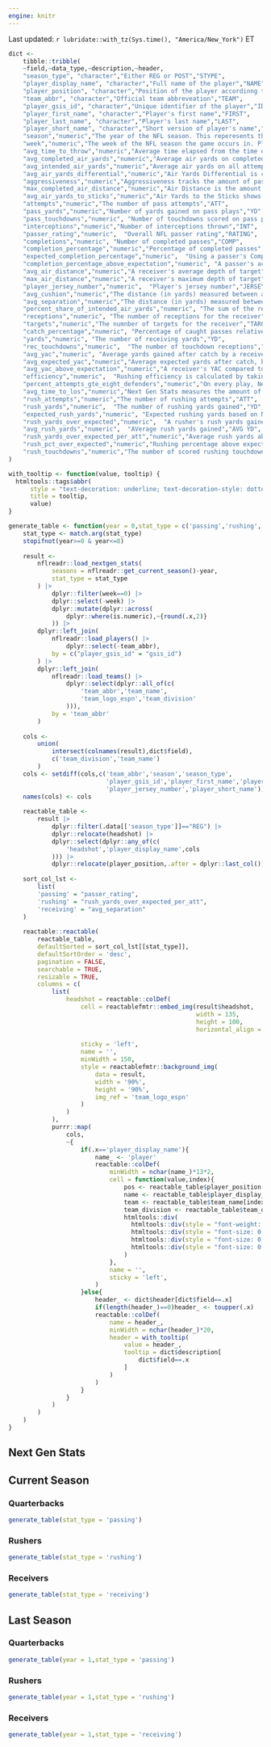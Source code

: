 ```yaml
---
engine: knitr
---
```


Last updated: `r lubridate::with_tz(Sys.time(), "America/New_York")` ET

```r
dict <- 
    tibble::tribble(
    ~field,~data_type,~description,~header,
    "season_type", "character","Either REG or POST","STYPE",
    "player_display_name", "character","Full name of the player","NAME",
    "player_position", "character","Position of the player accordinng to NGS","POS",
    "team_abbr", "character","Official team abbreveation","TEAM",
    "player_gsis_id", "character","Unique identifier of the player","ID",
    "player_first_name", "character","Player's first name","FIRST",
    "player_last_name", "character","Player's last name","LAST",
    "player_short_name", "character","Short version of player's name","SHORTNAME",
    "season","numeric","The year of the NFL season. This reperesents the whole season, so regular season games that happen in January as well as playoff games will occur in the year after this number","YEAR",
    "week","numeric","The week of the NFL season the game occurs in. Please note that the `game_type` will differ for weeks = 18 because of the season expansion in 2021. Please use `game_type` to filter for regular season or postseason","WEEK",
    "avg_time_to_throw","numeric","Average time elapsed from the time of snap to throw on every pass attempt for a passer (sacks excluded).","AVG TTT",
    "avg_completed_air_yards","numeric","Average air yards on completed passes","AVG CAY",
    "avg_intended_air_yards","numeric","Average air yards on all attempted passes","AVG IAY",
    "avg_air_yards_differential","numeric","Air Yards Differential is calculated by subtracting the passer's average Intended Air Yards from his average Completed Air Yards. This stat indicates if he is on average attempting deep passes than he on average completes.","AVG AYD",
    "aggressiveness","numeric","Aggressiveness tracks the amount of passing attempts a quarterback makes that are into tight coverage, where there is a defender within 1 yard or less of the receiver at the time of completion or incompletion. AGG is shown as a % of attempts into tight windows over all passing attempts.","AGGR",
    "max_completed_air_distance","numeric","Air Distance is the amount of yards the ball has traveled on a pass, from the point of release to the point of reception (as the crow flies). Unlike Air Yards, Air Distance measures the actual distance the passer throws the ball.","MAX CAY",
    "avg_air_yards_to_sticks","numeric","Air Yards to the Sticks shows the amount of Air Yards ahead or behind the first down marker on all attempts for a passer. The metric indicates if the passer is attempting his passes past the 1st down marker, or if he is relying on his skill position players to make yards after catch.","AVG AYS",
    "attempts","numeric","The number of pass attempts","ATT",
    "pass_yards","numeric","Number of yards gained on pass plays","YD",
    "pass_touchdowns","numeric", "Number of touchdowns scored on pass plays","TD",
    "interceptions","numeric","Number of interceptions thrown","INT",
    "passer_rating","numeric",  "Overall NFL passer rating","RATING",
    "completions","numeric", "Number of completed passes","COMP",
    "completion_percentage","numeric","Percentage of completed passes","COMP%",
    "expected_completion_percentage","numeric",  "Using a passer's Completion Probability on every play, determine what a passer's completion percentage is expected to be.","EXP COMP%",
    "completion_percentage_above_expectation","numeric", "A passer's actual completion percentage compared to their Expected Completion Percentage.","CPOE",
    "avg_air_distance","numeric","A receiver's average depth of target","AVG DEPTH",
    "max_air_distance","numeric","A receiver's maximum depth of target","MAX DEPTH",
    "player_jersey_number","numeric",  "Player's jersey number","JERSEY",
    "avg_cushion","numeric","The distance (in yards) measured between a WR/TE and the defender they're lined up against at the time of snap on all targets.","AVG CUSH",
    "avg_separation","numeric","The distance (in yards) measured between a WR/TE and the nearest defender at the time of catch or incompletion.","AVG SEP",
    "percent_share_of_intended_air_yards","numeric", "The sum of the receivers total intended air yards (all attempts) over the sum of his team's total intended air yards. Represented as a percentage, this statistic represents how much of a team's deep yards does the player account for.","IAY SHARE",
    "receptions","numeric", "The number of receptions for the receiver","REC",
    "targets","numeric","The numnber of targets for the receiver","TARGETS",
    "catch_percentage","numeric", "Percentage of caught passes relative to targets","CATCH%",
    "yards","numeric", "The number of receiving yards","YD",
    "rec_touchdowns","numeric",  "The number of touchdown receptions","TD",
    "avg_yac","numeric", "Average yards gained after catch by a receiver.","AVG YAC",
    "avg_expected_yac","numeric","Average expected yards after catch, based on numerous factors using tracking data such as how open the receiver is, how fast they're traveling, how many defenders/blockers are in space, etc","EXP YAC",
    "avg_yac_above_expectation","numeric","A receiver's YAC compared to their Expected YAC.","YACOE",
    "efficiency","numeric",  "Rushing efficiency is calculated by taking the total distance a player traveled on rushing plays as a ball carrier according to Next Gen Stats (measured in yards) per rushing yards gained. The lower the number, the more of a North/South runner.","EFF",
    "percent_attempts_gte_eight_defenders","numeric","On every play, Next Gen Stats calculates how many defenders are stacked in the box at snap. Using that logic, DIB% calculates how often does a rusher see 8 or more defenders in the box against them.","DIB%",
    "avg_time_to_los","numeric","Next Gen Stats measures the amount of time a ball carrier spends (measured to the 10th of a second) before crossing the Line of Scrimmage. TLOS is the average time behind the LOS on all rushing plays where the player is the rusher.","TLOS",
    "rush_attempts","numeric","The number of rushing attempts","ATT",
    "rush_yards","numeric",  "The number of rushing yards gained","YD",
    "expected_rush_yards","numeric", "Expected rushing yards based on Nextgenstats' Big Data Bowl model","EYD",
    "rush_yards_over_expected","numeric",  "A rusher's rush yards gained compared to the expected rush yards","YDOE",
    "avg_rush_yards","numeric",  "AVerage rush yards gained","AVG YD",
    "rush_yards_over_expected_per_att","numeric","Average rush yards above expectation","YDOE/ATT",
    "rush_pct_over_expected","numeric","Rushing percentage above expectation","R%OE",
    "rush_touchdowns","numeric","The number of scored rushing touchdowns","TD",
)

```

```r
with_tooltip <- function(value, tooltip) {
  htmltools::tags$abbr(
      style = "text-decoration: underline; text-decoration-style: dotted; cursor: help;",
      title = tooltip, 
      value)
}

generate_table <- function(year = 0,stat_type = c('passing','rushing','receiving')){
    stat_type <- match.arg(stat_type)
    stopifnot(year>=0 & year<=8)
    
    result <- 
        nflreadr::load_nextgen_stats(
            seasons = nflreadr::get_current_season()-year,
            stat_type = stat_type
        ) |> 
            dplyr::filter(week==0) |> 
            dplyr::select(-week) |> 
            dplyr::mutate(dplyr::across(
                dplyr::where(is.numeric),~{round(.x,2)}
            )) |> 
        dplyr::left_join(
            nflreadr::load_players() |> 
                dplyr::select(-team_abbr),
            by = c("player_gsis_id" = "gsis_id")
        ) |> 
        dplyr::left_join(
            nflreadr::load_teams() |> 
                dplyr::select(dplyr::all_of(c(
                    'team_abbr','team_name',
                    'team_logo_espn','team_division'
                ))),
            by = 'team_abbr'
        )
    
    cols <- 
        union(
            intersect(colnames(result),dict$field),
            c('team_division','team_name')
        )
    cols <- setdiff(cols,c('team_abbr','season','season_type',
                           'player_gsis_id','player_first_name','player_last_name',
                           'player_jersey_number','player_short_name'))
    names(cols) <- cols
    
    reactable_table <- 
        result |> 
            dplyr::filter(.data[['season_type']]=="REG") |> 
            dplyr::relocate(headshot) |> 
            dplyr::select(dplyr::any_of(c(
                'headshot','player_display_name',cols
            ))) |> 
            dplyr::relocate(player_position,.after = dplyr::last_col())
    
    sort_col_lst <- 
        list(
        'passing' = "passer_rating",
        'rushing' = "rush_yards_over_expected_per_att",
        'receiving' = "avg_separation"
    )
    
    reactable::reactable(
        reactable_table,
        defaultSorted = sort_col_lst[[stat_type]],
        defaultSortOrder = 'desc',
        pagination = FALSE,
        searchable = TRUE,
        resizable = TRUE,
        columns = c(
            list(
                headshot = reactable::colDef(
                    cell = reactablefmtr::embed_img(result$headshot,
                                                    width = 135,
                                                    height = 100,
                                                    horizontal_align = "center"),
                    
                    sticky = 'left',
                    name = '',
                    minWidth = 150,
                    style = reactablefmtr::background_img(
                        data = result,
                        width = '90%',
                        height = '90%',
                        img_ref = 'team_logo_espn'
                    )
                )
            ),
            purrr::map(
                cols,
                ~{
                    if(.x=='player_display_name'){
                        name_ <- 'player'
                        reactable::colDef(
                            minWidth = nchar(name_)*13*2,
                            cell = function(value,index){
                                pos <- reactable_table$player_position[index]
                                name <- reactable_table$player_display_name[index]
                                team <- reactable_table$team_name[index]
                                team_division <- reactable_table$team_division[index]
                                htmltools::div(
                                  htmltools::div(style = "font-weight: 600", name),
                                  htmltools::div(style = "font-size: 0.80rem",pos),
                                  htmltools::div(style = "font-size: 0.80rem",team),
                                  htmltools::div(style = "font-size: 0.80rem",team_division)
                                )
                            },
                            name = '',
                            sticky = 'left',
                        )
                    }else{
                        header_ <- dict$header[dict$field==.x]
                        if(length(header_)==0)header_ <- toupper(.x)
                        reactable::colDef(
                            name = header_,
                            minWidth = nchar(header_)*20,
                            header = with_tooltip(
                                value = header_,
                                tooltip = dict$description[
                                    dict$field==.x
                                ]
                            )
                        )
                    }
                }
            )
        )
    )
}

```

::: {.column-screen}
::: panel-tabset

# Next Gen Stats

::: panel-tabset

## Current Season

::: panel-tabset

### Quarterbacks

```r
generate_table(stat_type = 'passing')
```

### Rushers

```r
generate_table(stat_type = 'rushing')
```

### Receivers

```r
generate_table(stat_type = 'receiving')
```

:::

## Last Season

::: panel-tabset

### Quarterbacks

```r
generate_table(year = 1,stat_type = 'passing')
```

### Rushers

```r
generate_table(year = 1,stat_type = 'rushing')
```

### Receivers

```r
generate_table(year = 1,stat_type = 'receiving')
```

:::

:::
:::
:::